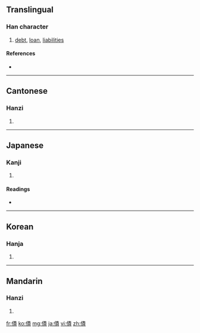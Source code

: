 {{also|债}}
==Translingual==

===Han character===
{{Han char|rn=9|rad=人|as=11|sn=13|four=2528<sub>6</sub>|canj=人手一金 (OQMC)}}

# [[debt]], [[loan]], [[liabilities]]

====References====
* {{Han ref|kx=0114.260|dkj=01022|dj=0244.030|hdz=10207.100|uh=50B5|ud=20661|bh=B6C5|bd=46789}}

----

==Cantonese==

===Hanzi===
{{yue-hanzi|jyut=|y=jaai3|sim=债}}

# {{defn|Cantonese|sort=人11}}

----

==Japanese==

===Kanji===
{{ja-kanji|grade=c|rs=人11}}

# {{defn|Japanese|sort=人11}}

====Readings====
* {{ja-readings|on=[[さい]] (sai)|kun=[[かり]] (kari)}}

----

==Korean==

===Hanja===
{{ko-hanja|hangeul=채|rv=chae|mr=ch'ae}}

# {{defn|Korean|sort=人11}}

----

==Mandarin==

===Hanzi===
{{cmn-hanzi|sim=债|pin=[[zhài]] ([[zhai4]])|wg=chai<sup>4</sup>}}

# {{defn|Mandarin|sort=人11}}

[[fr:債]]
[[ko:債]]
[[mg:債]]
[[ja:債]]
[[vi:債]]
[[zh:債]]